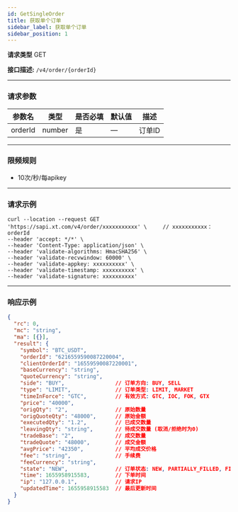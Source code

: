 ```yaml
---
id: GetSingleOrder
title: 获取单个订单
sidebar_label: 获取单个订单
sidebar_position: 1
---
```


**请求类型** GET

**接口描述:** `/v4/order/{orderId}`

---

### 请求参数

| 参数名  | 类型   | 是否必填 | 默认值 | 描述   |
|---------|--------|----------|--------|--------|
| orderId | number | 是       | —      | 订单ID |

---

### 限频规则
- 10次/秒/每apikey

---
### 请求示例

```
curl --location --request GET 'https://sapi.xt.com/v4/order/xxxxxxxxxxx' \     // xxxxxxxxxxx：orderId
--header 'accept: */*' \
--header 'Content-Type: application/json' \
--header 'validate-algorithms: HmacSHA256' \
--header 'validate-recvwindow: 60000' \
--header 'validate-appkey: xxxxxxxxxx' \
--header 'validate-timestamp: xxxxxxxxxx' \
--header 'validate-signature: xxxxxxxxxx'
```

---

### 响应示例

```json title="Response"
{
  "rc": 0,
  "mc": "string",
  "ma": [{}],
  "result": {
    "symbol": "BTC_USDT",
    "orderId": "6216559590087220004",
    "clientOrderId": "16559590087220001",
    "baseCurrency": "string",
    "quoteCurrency": "string",
    "side": "BUY",                // 订单方向: BUY, SELL
    "type": "LIMIT",              // 订单类型: LIMIT, MARKET
    "timeInForce": "GTC",         // 有效方式: GTC, IOC, FOK, GTX
    "price": "40000",
    "origQty": "2",               // 原始数量
    "origQuoteQty": "48000",      // 原始金额
    "executedQty": "1.2",         // 已成交数量
    "leavingQty": "string",       // 待成交数量 (取消/拒绝时为0)
    "tradeBase": "2",             // 成交数量
    "tradeQuote": "48000",        // 成交金额
    "avgPrice": "42350",          // 平均成交价格
    "fee": "string",              // 手续费
    "feeCurrency": "string",
    "state": "NEW",               // 订单状态: NEW, PARTIALLY_FILLED, FILLED, CANCELED, REJECTED, EXPIRED
    "time": 1655958915583,        // 下单时间
    "ip": "127.0.0.1",            // 请求IP
    "updatedTime": 1655958915583  // 最后更新时间
  }
}
